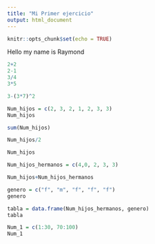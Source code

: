 ```yaml
---
title: "Mi Primer ejercicio"
output: html_document
---
```


```r
knitr::opts_chunk$set(echo = TRUE)
```


Hello my name is Raymond

```r
2+2
2-1
3/4
3*5
```

```r
3-(3*7)^2
```



```r
Num_hijos = c(2, 3, 2, 1, 2, 3, 3)
Num_hijos

sum(Num_hijos)

Num_hijos/2

Num_hijos
```

```r
Num_hijos_hermanos = c(4,0, 2, 3, 3)

Num_hijos+Num_hijos_hermanos
```

```r
genero = c("f", "m", "f", "f", "f")
genero
```

```r
tabla = data.frame(Num_hijos_hermanos, genero)
tabla
```
```r
Num_1 = c(1:30, 70:100)
Num_1


```

